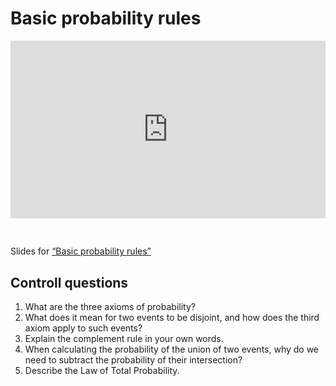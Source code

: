 # Basic probability rules

::: {style="padding:56.25% 0 0 0;position:relative;"}
<iframe src="https://player.vimeo.com/video/1047458986?badge=0&amp;autopause=0&amp;player_id=0&amp;app_id=58479" frameborder="0" allow="autoplay; fullscreen; picture-in-picture; clipboard-write; encrypted-media" style="position:absolute;top:0;left:0;width:100%;height:100%;" title="Basic probability rules">

</iframe>
:::

```{=html}
<script src="https://player.vimeo.com/api/player.js"></script>
```

<br>

Slides for ["Basic probability rules"](video-pdfs/2//Basic_probability_rules.pdf)

## Controll questions

1.  What are the three axioms of probability?
2.  What does it mean for two events to be disjoint, and how does the third axiom apply to such events?
3.  Explain the complement rule in your own words.
4.  When calculating the probability of the union of two events, why do we need to subtract the probability of their intersection?
5.  Describe the Law of Total Probability.
